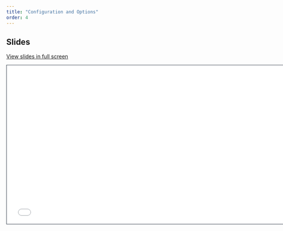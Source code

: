 ```yaml
---
title: "Configuration and Options"
order: 4
---
```


## Slides

[View slides in full screen](4-config.qmd)

```{=html}
<iframe class="slide-deck" src="4-config.html" height="420" width="747" style="border: 1px solid #2e3846;"></iframe>
```
